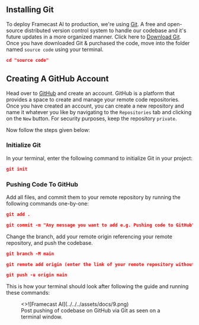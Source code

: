 ## Installing Git

To deploy Framecast AI to production, we're using [Git](https://git-scm.com/). A free and open-source distributed
version control system to handle our codebase and it's future updates in a more organized manner. Click here to
[Download Git](https://git-scm.com/downloads). Once you have downloaded Git & purchased the code, move into the
folder named `source code` using your terminal.

```json filename="Terminal" copy
cd "source code"
```

## Creating A GitHub Account

Head over to [GitHub](https://www.github.com) and create an account. GitHub is a platform that provides a space to
create and manage your remote code repositories. Once you have created an account, you can create a new repository
and name it whatever you like by navigating to the `Repositories` tab and clicking on the `New` button. For security
purposes, keep the repository `private`.

Now follow the steps given below:

 
<Steps>

### Initialize Git

In your terminal, enter the following command to initialize Git in your project:

```json filename="Terminal" copy
git init
```

### Pushing Code To GitHub

Add all files, and commit them to your remote repository by running the following commands one-by-one:

```json filename="Terminal" copy
git add .
```

```json filename="Terminal" copy
git commit -m "Any message you want to add e.g. Pushing code to GitHub"
```

Change the branch, add your remote origin referencing your remote repository, and push the codebase.

```json filename="Terminal" copy
git branch -M main
```

```json filename="Terminal" copy
git remote add origin (enter the link of your remote repository without brackets)
```

```json filename="Terminal" copy
git push -u origin main
```

</Steps>

This is how your terminal should look after following the guide and running these commands:

<figure>
  <>![Framecast AI](../../../assets/docs/9.png)</>
  <figcaption>
    Post pushing of codebase on GitHub via Git as seen on a terminal window.
  </figcaption>
</figure>

